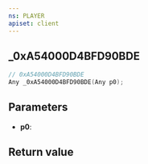 ```yaml
---
ns: PLAYER
apiset: client
---
```

## _0xA54000D4BFD90BDE

```c
// 0xA54000D4BFD90BDE
Any _0xA54000D4BFD90BDE(Any p0);
```


## Parameters
* **p0**:

## Return value